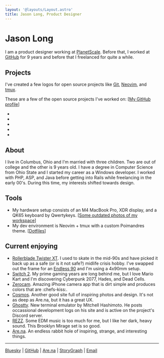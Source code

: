 ```yaml
---
layout: '@layouts/Layout.astro'
title: Jason Long, Product Designer
---
```



# Jason Long

I am a product designer working at [PlanetScale](https://planetscale.com). Before that, I worked at [GitHub](https://github.com) for 9 years and before that I freelanced for quite a while.

## Projects

I've created a few logos for open source projects like [Git](https://git-scm.com), [Neovim](https://neovim.io/), and [tmux](https://github.com/tmux/tmux/wiki).

These are a few of the open source projects I've worked on: [[My GitHub profile](https://github.com/jasonlong)]

- <GitHubProject
    name='isometric-contributions'
    description='3D GitHub contribution graph'
    repo='jasonlong/isometric-contributions'
  />
- <GitHubProject
    name='geo_pattern'
    description='Procedurally-generated background patterns'
    repo='jasonlong/geo_pattern'
  />
- <GitHubProject
    name='mater'
    description='Pomodoro client'
    repo='jasonlong/mater'
  />
- <GitHubProject
    name='cayman-theme'
    description='Default GitHub Pages theme'
    repo='jasonlong/cayman-theme'
  />
- <GitHubProject
    name='beam'
    description='A simple message board for your organization or project'
    repo='planetscale/beam'
  />

## About

I live in Columbus, Ohio and I'm married with three children. Two are out of college and the other is 9 years old. I have a degree in Computer Science from Ohio State and I started my career as a Windows developer. I worked with PHP, ASP, and Java before getting into Rails while freelancing in the early 00's. During this time, my interests shifted towards design.

## Tools

- My hardware setup consists of an M4 MacBook Pro, XDR display, and a QK65 keyboard by Qwertykeys. [[Some outdated photos of my workspace](https://www.workspaces.xyz/p/160-jason-long)]
- My dev environment is Neovim + tmux with a custom Poimandres theme. [[Dotfiles](https://github.com/jasonlong/dotfiles)]

## Current enjoying

- [Rollerblade Twister XT](https://www.rollerblade.com/usa/en/men/performance/freeskate/twister-xt). I used to skate in the mid-90s and have picked it back up as a safe (or is it not safe?) midlife crisis hobby. I've swapped out the frame for an [Endless 90](https://www.endlessblading.com/products/endless-90-mk2-frame) and I'm using a 4x90mm setup.
- [Switch 2](https://www.nintendo.com/us/gaming-systems/switch-2/). My prime gaming years are long behind me, but I love Mario Kart and I'm discovering Cyberpunk 2077, Hades, and Dead Cells.
- [Zerocam](https://apps.apple.com/us/app/zerocam-anti-ai-camera/id6483933438). Amazing iPhone camera app that is dirt simple and produces colors that are :chefs-kiss:.
- [Cosmos](https://www.cosmos.so/home). Another good site full of inspiring photos and design. It's not as deep as Are.na, but it has a great UX.
- [Ghostty](https://mitchellh.com/ghostty). New terminal emulator by Mitchell Hashimoto. He posts occassional development logs on his site and is active on the project's Discord server.
- [REZZ](https://www.youtube.com/watch?v=DmUq1eWlOu4). Some EDM music is too much for me, but I like her dark, heavy sound. This Brooklyn Mirage set is so good.
- [Are.na](https://are.na/jason-long-wwkm0r1awty/channels). An endless rabbit hole of inspiring, strange, and interesting things.

---

[Bluesky](https://bsky.app/profile/jasonlong.me) | [GitHub](https://github.com/jasonlong) | [Are.na](https://www.are.na/jason-long-wwkm0r1awty/) |
[StoryGraph](https://app.thestorygraph.com/profile/jasonlong) | <a href='mailto:jason@jasonlong.me'>Email</a>

